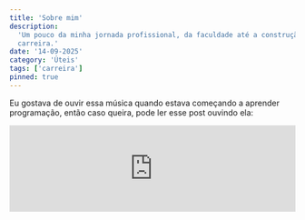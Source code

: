 ```yaml
---
title: 'Sobre mim'
description:
  'Um pouco da minha jornada profissional, da faculdade até a construção da
  carreira.'
date: '14-09-2025'
category: 'Úteis'
tags: ['carreira']
pinned: true
---
```


Eu gostava de ouvir essa música quando estava começando a aprender programação,
então caso queira, pode ler esse post ouvindo ela:

<iframe
  style={{ borderRadius: '12px' }}
  src='https://open.spotify.com/embed/track/21AUdfi6fLFDp9JuNcHsfS?utm_source=generator&theme=0'
  width='100%'
  height='152'
  frameBorder='0'
  allowFullScreen
  allow='autoplay; clipboard-write; encrypted-media; fullscreen; picture-in-picture'
  loading='lazy'
/>

# 1. Quem sou eu?

Meu nome é Gabriel Duete. Trabalho como Desenvolvedor Web desde 2021 e
atualmente atuo como Front-End na Juntos Somos Mais.

Sou fã de open-source e fiz algumas contribuições durante a carreira, sendo
escrevendo artigos ([dev.to](https://dev.to/gabrielduete),
[tabnews](https://www.tabnews.com.br/gabrielduete) e agora aqui, ahuahu),
abrindo e interagindo com PR's e issues de projetos open-source no
[github](https://github.com/gabrielduete), respondendo dúvidas no
[stackoverflow](https://stackoverflow.com/users/16782642/gabriel-duete) EN e
PT-BR, e participando em alguns eventos da comunidade, mais especificamente na
[He4rt Developers](https://heartdevs.com/).

<b>Trabalhei com bastante tecnologias, entre elas</b>: _Javascript, Typescript,
React, Next.js, Vue, Nuxt.js, Web Components, Stencil, Pré-processadores CSS
(Tailwind, SASS, Styled-components, Chakra UI, Ionic etc...), AWS, Sentry, Git,
Github, Unit Tests, E2E tests, CI/CD, Software Architecture, Clean Architecture,
TDD, POO._

# 2. Carreira

## <strong>2.1 Como cheguei na área?</strong>

Por volta dos 16 ou 17 anos, conheci melhor a área de tecnologia através do meu
melhor amigo e do meu irmão. Logo de cara percebi que fazia total sentido com
meus objetivos e planos pessoais.

Foi aí que decidi seguir nesse caminho e começar minha jornada pra me tornar um
profissional de desenvolvimento.

## <strong>2.2 Jornada na Faculdade</strong>

Pra isso, precisaria entrar em uma faculdade pública através do ENEM, graças a
Deus consegui uma boa nota no ENEM de 2018 e consegui uma vaga no IFCE - Campus
Crato em 2019!

Além de ter aprimorado minha base de programação, fiz diversos amigos e amigas
que levo no coração por onde for, sou muito grato por ter os conhecido, fizeram
uma diferença absurda na minha vida. Agradeço a Deus por ter colocado vocês no
meu caminho. Amo vocês! ❤️

Durante o segundo/terceiro semestre da faculdade, veio o inesperado: a pandemia
de COVID-19. As aulas, suspensas por "15 dias", acabaram ficando paradas por
quase 3 anos, então teve um tempo até o instituto se adaptar ao EAD. Apesar da
frustração inicial, vi ali uma chance de focar totalmente na carreira e foi
assim que comecei a trilhar o caminho até meu primeiro emprego na área.

Nesse meio tempo, um grande amigo, Wilton, me chamou pra alguns freelas. Fiz os
estilos de um site usando Bootstrap e resolvi alguns desafios de programação.
Foi meu primeiro contato real com dinheiro vindo de código. Então montei um
roadmap de estudos e fui me aprofundando cada vez mais.

## <strong>2.3 Primeiro emprego!</strong>

Em outubro de 2021, rolou o evento #He4rtConf2021, com várias palestras e uma
ação de recrutamento da Juntos Somos Mais. Durante o evento, participei do
processo seletivo pra vaga de Front-end Júnior. Fiz a entrevista... e não
passei. Mas, graças a Deus a recrutadora curtiu meu perfil e sinalizou meu nome
pra uma possível vaga de estágio. Dias depois, me chamaram e aceitei a proposta!

Comecei estagiando, com um time técnico de altíssimo nível. Tive a sorte de
trabalhar ao lado de pessoas que me ensinaram muito e moldaram minha visão como
profissional. Gente que realmente foi referência, tanto no código quanto na
forma de trabalhar em equipe e visão de carreira. Coordenação, front, back,
aprendi com todo mundo.

Hoje já fui efetivado e estou há quase 4 anos por lá, envolvido em vários
projetos e tecnologias diferentes. E sigo firme, aprendendo, crescendo e muito
grato a cada pessoa que cruzou meu caminho nessa jornada.

## <strong>2.4 Primeiro trampo na gringa!</strong>

Em 2024 surgiu meu primeiro trabalho como freelancer em um projeto
internacional, por uma indicação do meu broder Rickelme. Me juntei com um amigo
e estamos trabalhando nele, ainda estamos no MVP, mas quando sair, vai ter post
por aqui.

## <strong>3. Conclusão</strong>

É isso! Um pequeno resumo da minha carreira até agora. Devo usar esse blog pra
ir postando sobre os artigos e projetos que eu for fazendo, então fica à vontade
pra explorar, ler, comentar, dar ideia... valeu demais! Deus abençoe!

#### 4. Easter Egg

##### Veio pela dica do easter egg? Tente passar o mouse pelo rodapé e use o console pra ver o progresso, hehe.
